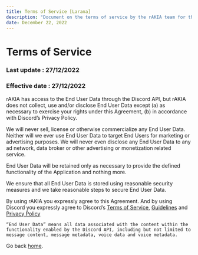 ```yaml
---
title: Terms of Service [Larana]
description: "Document on the terms of service by the rAKIA team for the Larana bot."
date: December 22, 2022
---
```


# Terms of Service
### Last update : 27/12/2022
### Effective date : 27/12/2022

rAKIA has access to the End User Data through the Discord API, but rAKIA does not collect, use and/or disclose End User Data except (a) as necessary to exercise your rights under this Agreement, (b) in accordance with Discord’s Privacy Policy.

We will never sell, license or otherwise commercialize any End User Data. Neither will we ever use End User Data to target End Users for marketing or advertising purposes. We will never even disclose any End User Data to any ad network, data broker or other advertising or monetization related service.

End User Data will be retained only as necessary to provide the defined functionality of the Application and nothing more.

We ensure that all End User Data is stored using reasonable security measures and we take reasonable steps to secure End User Data.

By using rAKIA you expressly agree to this Agreement. And by using Discord you expressly agree to Discord’s [Terms of Service](https://discordapp.com/terms), [Guidelines](https://discordapp.com/guidelines) and [Privacy Policy](https://discordapp.com/privacy)

`“End User Data” means all data associated with the content within the functionality enabled by the Discord API, including but not limited to message content, message metadata, voice data and voice metadata.`

Go back [home](/). 
